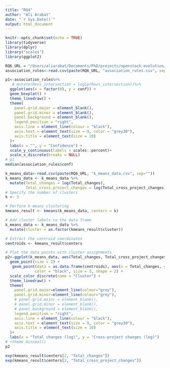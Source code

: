 ```yaml
---
title: "RQ4"
author: "Ali Arabat"
date: "`r Sys.Date()`"
output: html_document
---
```


```r
knitr::opts_chunk$set(echo = TRUE)
library(tidyverse)
library(dplyr)
library("scales")
library(ggplot2)
```

```r
RQ6_URL = "/Users/aliarabat/Documents/PhD/projects/openstack-evolution/RQs/RQ6/Files/"
association_rules<-read.csv(paste(RQ6_URL, "association_rules.csv", sep=""))
```

```r
p1<-association_rules%>%
   # mutate(Revs_intersection = log1p(Revs_intersection))%>%
  ggplot(aes(x = factor(0), y = conf)) + 
  geom_boxplot() + 
  theme_linedraw() +
  theme(
    panel.grid.major = element_blank(),
    panel.grid.minor = element_blank(),
    panel.background = element_blank(),
    legend.position = "right",
    axis.line = element_line(colour = "black"),
    axis.text = element_text(size = 9, color = "grey30"),
    axis.title = element_text(size = 10)
  )+
  labs(x = "", y = "Confidence") +
  scale_y_continuous(labels = scales::percent)+
  scale_x_discrete(breaks = NULL)
# p1
median(association_rules$conf)
```

```r
k_means_data<-read.csv(paste(RQ6_URL, "k_means_data.csv", sep=""))
k_means_data <- k_means_data %>%
  mutate(Total_changes = log(Total_changes),
         Total_cross_project_changes = log(Total_cross_project_changes))
# Specify the number of clusters
k <- 3

# Perform k-means clustering
kmeans_result <- kmeans(k_means_data, centers = k)

# Add cluster labels to the data frame
k_means_data <- k_means_data %>%
  mutate(cluster = as.factor(kmeans_result$cluster))

# Extract the centroid coordinates
centroids <- kmeans_result$centers

# Plot the data points with cluster assignments
p2<-ggplot(k_means_data, aes(Total_changes, Total_cross_project_changes, color = cluster)) +
  geom_point(size = 2) +
   geom_point(data = as.data.frame(centroids), aes(x = Total_changes, y = Total_cross_project_changes),
             color = "black", size = 3, shape = 2) +
  scale_color_discrete(name = "Cluster") +
  theme_linedraw() +
  theme(
    panel.grid.major=element_line(colour="grey"),
    panel.grid.minor=element_line(colour="grey"),
    # panel.grid.major = element_blank(),
    # panel.grid.minor = element_blank(),
    # panel.background = element_blank(),
    legend.position = "right",
    axis.line = element_line(colour = "black"),
    axis.text = element_text(size = 9, color = "grey30"),
    axis.title = element_text(size = 10)
  )+
  labs(x = "Total changes (log)", y = "Cross-project changes (log)") 
# +theme_minimal()
p2
```

```r
exp(kmeans_result$centers[2, "Total_changes"])
exp(kmeans_result$centers[2, "Total_cross_project_changes"])
```



